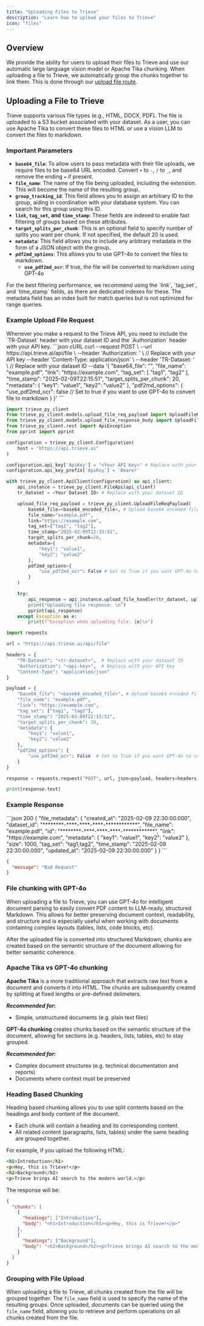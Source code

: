 ```yaml
---
title: "Uploading Files to Trieve"
description: "Learn how to upload your files to Trieve"
icon: "files"
---
```


## Overview

We provide the ability for users to upload their files to Trieve and use our automatic large language vision model or Apache Tika chunking. When uploading a file to Trieve, we automatically group the chunks together to link them. This is done through our [upload file route](/api-reference/file/upload-file).

## Uploading a File to Trieve

Trieve supports various file types (e.g., HTML, DOCX, PDF). The file is uploaded to a S3 bucket associated with your dataset. As a user, you can use Apache Tika to convert these files to HTML or use a vision LLM to convert the files to markdown.

### Important Parameters

- **`base64_file`**: To allow users to pass metadata with their file uploads, we require files to be base64 URL encoded. Convert `+` to `-`, `/` to `_`, and remove the ending `=` if present.
- **`file_name`**: The name of the file being uploaded, including the extension. This will become the name of the resulting group.
- **`group_tracking_id`**: This field allows you to assign an arbitrary ID to the group, aiding in coordination with your database system. You can search for this group using this ID.
- **`link`, `tag_set`, and `time_stamp`**: These fields are indexed to enable fast filtering of groups based on these attributes.
- **`target_splits_per_chunk`**: This is an optional field to specify number of splits you want per chunk. If not specified, the default 20 is used.
- **`metadata`**: This field allows you to include any arbitrary metadata in the form of a JSON object with the group.
- **`pdf2md_options`**: This allows you to use GPT-4o to convert the files to markdown.
  - **`use_pdf2md_ocr`**: If true, the file will be converted to markdown using GPT-4o

<Note>
  For the best filtering performance, we recommend using the `link`, `tag_set`,
  and `time_stamp` fields, as there are dedicated indexes for these. The
  metadata field has an index built for match queries but is not optimized for
  range queries.
</Note>

### Example Upload File Request

<Note>
  Whenever you make a request to the Trieve API, you need to include the
  `TR-Dataset` header with your dataset ID and the `Authorization` header with
  your API key.
</Note>

<CodeGroup>
```json cURL
curl --request POST \
  --url https://api.trieve.ai/api/file \
  --header 'Authorization: <api-key>' \ // Replace with your API key
  --header 'Content-Type: application/json' \
  --header 'TR-Dataset: <tr-dataset>' \ // Replace with your dataset ID
  --data '{
  "base64_file": "<base64_encoded_file>",
  "file_name": "example.pdf",
  "link": "https://example.com",
  "tag_set": [
    "tag1",
    "tag2"
  ],
  "time_stamp": "2025-02-09T22:15:51",
  "target_splits_per_chunk": 20,
  "metadata": {
    "key1": "value1",
    "key2": "value2"
  },
  "pdf2md_options": { 
    "use_pdf2md_ocr": false // Set to true if you want to use GPT-4o to convert file to markdown
  } 
}'
```

```python Python SDK
import trieve_py_client
from trieve_py_client.models.upload_file_req_payload import UploadFileReqPayload
from trieve_py_client.models.upload_file_response_body import UploadFileResponseBody
from trieve_py_client.rest import ApiException
from pprint import pprint

configuration = trieve_py_client.Configuration(
    host = "https://api.trieve.ai"
)

configuration.api_key['ApiKey'] = "<Your API Key>" # Replace with your API key
configuration.api_key_prefix['ApiKey'] = 'Bearer'

with trieve_py_client.ApiClient(configuration) as api_client:
    api_instance = trieve_py_client.FileApi(api_client)
    tr_dataset = <Your Dataset ID> # Replace with your dataset ID

    upload_file_req_payload = trieve_py_client.UploadFileReqPayload(
        base64_file=<base64_encoded_file>, # Upload base64 encoded file
        file_name="example.pdf",
        link="https://example.com",
        tag_set=["tag1", "tag2"],
        time_stamp="2025-02-09T22:15:51",
        target_splits_per_chunk=20,
        metadata={
            "key1": "value1",
            "key2": "value2"
        },
        pdf2md_options={
            "use_pdf2md_ocr": False # Set to True if you want GPT-4o to convert the file to Markdown
        }
    )

    try:
        api_response = api_instance.upload_file_handler(tr_dataset, upload_file_req_payload)
        print("Uploading file response: \n")
        pprint(api_response)
    except Exception as e:
        print(f"Exception when uploading file: {e}\n")
```

```python Python Requests
import requests

url = "https://api.trieve.ai/api/file"

headers = {
    "TR-Dataset": "<tr-dataset>",  # Replace with your dataset ID
    "Authorization": "<api-key>",  # Replace with your API key
    "Content-Type": "application/json"
}

payload = {
    "base64_file": "<base64_encoded_file>", # Upload base64 encoded file
    "file_name": "example.pdf",
    "link": "https://example.com",
    "tag_set": ["tag1", "tag2"],
    "time_stamp": "2025-02-09T22:15:51",
    "target_splits_per_chunk": 20,
    "metadata": {
        "key1": "value1",
        "key2": "value2"
    },
    "pdf2md_options": {
        "use_pdf2md_ocr": False  # Set to True if you want GPT-4o to convert the file to Markdown
    }
}

response = requests.request("POST", url, json=payload, headers=headers)

print(response.text)
```

</CodeGroup>

### Example Response

<CodeGroup>
```json 200
{
  "file_metadata": {
    "created_at": "2025-02-09 22:30:00.000",
    "dataset_id": "********-****-****-****-************",
    "file_name": "example.pdf",
    "id": "********-****-****-****-************",
    "link": "https://example.com",
    "metadata": {
      "key1": "value1",
      "key2": "value2"
    },
    "size": 1000,
    "tag_set": "tag1,tag2",
    "time_stamp": "2025-02-09 22:30:00.000",
    "updated_at": "2025-02-09 22:30:00.000"
  }
}
```

```json 400
{
  "message": "Bad Request"
}
```

</CodeGroup>

### File chunking with GPT-4o

When uploading a file to Trieve, you can use GPT-4o for intelligent document parsing to easily convert PDF content to LLM-ready, structured Markdown.
This allows for better preserving document context, readability, and structure and is especially useful when working with documents containing complex layouts (tables, lists, code blocks, etc).

After the uploaded file is converted into structured Markdown, chunks are created based on the semantic structure of the document allowing for better semantic coherence.

### Apache Tika vs GPT-4o chunking

**Apache Tika** is a more traditional approach that extracts raw text from a document and converts it into HTML.
The chunks are subsequently created by splitting at fixed lengths or pre-defined delimeters.

**_Recommended for:_**

- Simple, unstructured documents (e.g. plain text files)

**GPT-4o chunking** creates chunks based on the semantic structure of the document, allowing for sections (e.g. headers, lists, tables, etc) to stay grouped.

**_Recommended for:_**

- Complex document structures (e.g. technical documentation and reports)
- Documents where context must be preserved

### Heading Based Chunking

Heading based chunking allows you to use split contents based on the headings and body content of the document.

- Each chunk will contain a heading and its corresponding content.
- All related content (paragraphs, lists, tables) under the same heading are grouped together.

For example, if you upload the following HTML:

```html
<h1>Introduction</h1>
<p>Hey, this is Trieve!</p>
<h2>Background</h2>
<p>Trieve brings AI search to the modern world.</p>
```

The response will be:

```json
{
  "chunks": [
    {
      "headings": ["Introduction"],
      "body": "<h1>Introduction</h1><p>Hey, this is Trieve!</p>"
    },
    {
      "headings": ["Background"],
      "body": "<h2>Background</h2><p>Trieve brings AI search to the modern world.</p>"
    }
  ]
}
```

### Grouping with File Upload

When uploading a file to Trieve, all chunks created from the file will be grouped together.
The `file_name` field is used to specify the name of the resulting groups. Once uploaded, documents can be queried using the `file_name` field, allowing you to retrieve and perform operations on all chunks created from the file.
